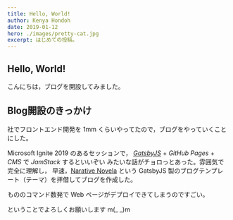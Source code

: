```yaml
---
title: Hello, World!
author: Kenya Hondoh
date: 2019-01-12
hero: ./images/pretty-cat.jpg
excerpt: はじめての投稿。
---
```


## Hello, World!

こんにちは，ブログを開設してみました。

## Blog開設のきっかけ

社でフロントエンド開発を 1mm くらいやってたので，ブログをやっていくことにした。

Microsoft Ignite 2019 のあるセッションで，
*[GatsbyJS](https://www.gatsbyjs.org/)* + *GitHub Pages* + *CMS* で *JamStack* するといいぞい
みたいな話がチョロっとあった。雰囲気で完全に理解し，
早速，[Narative Novela](https://github.com/narative/gatsby-theme-novela) という
 GatsbyJS 製のブログテンプレート（テーマ）を拝借してブログを作成した。
 
もののコマンド数発で Web ページがデプロイできてしまうのですごい。

ということでよろしくお願いします m(_ _)m